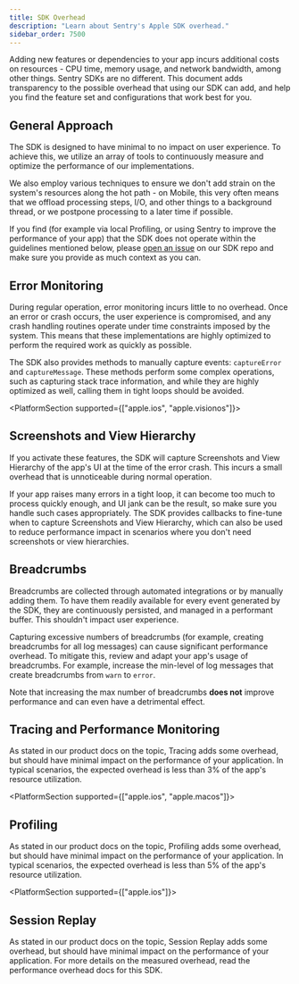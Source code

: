 ```yaml
---
title: SDK Overhead
description: "Learn about Sentry's Apple SDK overhead."
sidebar_order: 7500
---
```


Adding new features or dependencies to your app incurs additional costs on resources - CPU time, memory usage, and network bandwidth, among other things. Sentry SDKs are no different. This document adds transparency to the possible overhead that using our SDK can add, and help you find the feature set and configurations that work best for you.

## General Approach

The SDK is designed to have minimal to no impact on user experience. To achieve this, we utilize an array of tools to continuously measure and optimize the performance of our implementations.

We also employ various techniques to ensure we don't add strain on the system's resources along the hot path - on Mobile, this very often means that we offload processing steps, I/O, and other things to a background thread, or we postpone processing to a later time if possible.

If you find (for example via local Profiling, or using Sentry to improve the performance of your app) that the SDK does not operate within the guidelines mentioned below, please [open an issue](https://github.com/getsentry/sentry-cocoa/issues/new/choose) on our SDK repo and make sure you provide as much context as you can.

## Error Monitoring

During regular operation, error monitoring incurs little to no overhead. Once an error or crash occurs, the user experience is compromised, and any crash handling routines operate under time constraints imposed by the system. This means that these implementations are highly optimized to perform the required work as quickly as possible.

The SDK also provides methods to manually capture events: <PlatformLink to="/usage/#capturing-errors">`captureError`</PlatformLink> and <PlatformLink to="/usage/#capturing-messages">`captureMessage`</PlatformLink>. These methods perform some complex operations, such as capturing stack trace information, and while they are highly optimized as well, calling them in tight loops should be avoided.

<PlatformSection supported={["apple.ios", "apple.visionos"]}>

## Screenshots and View Hierarchy

If you activate these features, the SDK will capture <PlatformLink to="/enriching-events/screenshots">Screenshots</PlatformLink> and <PlatformLink to="/enriching-events/viewhierarchy">View Hierarchy</PlatformLink> of the app's UI at the time of the error crash. This incurs a small overhead that is unnoticeable during normal operation.

If your app raises many errors in a tight loop, it can become too much to process quickly enough, and UI jank can be the result, so make sure you handle such cases appropriately. The SDK provides callbacks to fine-tune when to capture <PlatformLink to="/enriching-events/screenshots#customize-screenshot-capturing">Screenshots</PlatformLink> and <PlatformLink to="/enriching-events/viewhierarchy#customize-view-hierarchy-capturing">View Hierarchy</PlatformLink>, which can also be used to reduce performance impact in scenarios where you don't need screenshots or view hierarchies.

</PlatformSection>

## Breadcrumbs

<PlatformLink to="/enriching-events/breadcrumbs">Breadcrumbs</PlatformLink> are collected through automated integrations or by manually adding them. To have them readily available for every event generated by the SDK, they are continuously persisted, and managed in a performant buffer. This shouldn't impact user experience.

Capturing excessive numbers of breadcrumbs (for example, creating breadcrumbs for all log messages) can cause significant performance overhead. To mitigate this, review and adapt your app's usage of breadcrumbs. For example, increase the min-level of log messages that create breadcrumbs from `warn` to `error`.

Note that increasing the max number of breadcrumbs **does not** improve performance and can even have a detrimental effect.

## Tracing and Performance Monitoring

As stated in our <Link to="/product/performance/performance-overhead">product docs on the topic</Link>, Tracing adds some overhead, but should have minimal impact on the performance of your application. In typical scenarios, the expected overhead is less than 3% of the app's resource utilization.

<PlatformSection supported={["apple.ios", "apple.macos"]}>

## Profiling

As stated in our <Link to="/product/explore/profiling/performance-overhead">product docs on the topic</Link>, Profiling adds some overhead, but should have minimal impact on the performance of your application. In typical scenarios, the expected overhead is less than 5% of the app's resource utilization.

</PlatformSection>

<PlatformSection supported={["apple.ios"]}>

## Session Replay

As stated in our <Link to="/product/explore/session-replay/mobile/performance-overhead">product docs on the topic</Link>, Session Replay adds some overhead, but should have minimal impact on the performance of your application. For more details on the measured overhead, read the <PlatformLink to="/session-replay/performance-overhead/">performance overhead docs for this SDK</PlatformLink>.

</PlatformSection>
